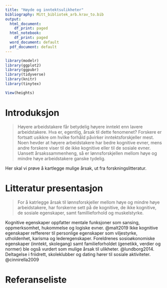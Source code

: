 ```yaml
---
title: "Høyde og inntektsulikheter"
bibliography: Mitt_bibliotek_arb.krav_to.bib
output: 
  html_document:
    df_print: paged
  html_notebook:
    df_print: paged
  word_document: default
  pdf_document: default
---
```

 
```r
library(modelr)
library(ggplot2)
library(ggpubr)
library(tidyverse)
library(knitr)
library(tinytex)
```

```r
View(heights)
```

# Introduksjon

> Høyere arbeidstakere får betydelig høyere inntekt enn lavere arbeidstakere. 
Hva er, egentlig, årsak til dette fenomenet? 
Forskere er fortsatt usikkre om hvilke forhåld påvirker inntektsforskjeller mest. Noen hevder at høyere arbeidstakere har bedre kognitive evner, mens andre forskere viser til de ikke kognitive eller til de sosiale evner.
Uansett årsakssammenheng, så er lønnsforskjellen mellom høye og mindre høye arbeidstakere ganske tydelig. 

Her skal vi prøve å kartlegge mulige årsak, ut fra forskningslitteratur.


# Litteratur presentasjon

> For å katrlegge årsak til lønnsforskjeller mellom høye og mindre høye arbeidstakere, har forskerne sett på de kognitive, de ikke kognitive, de sosiale egenskaper, samt famillieforhold og muskelstyrke.

Kognitive egenskaper oppfatter mentale funksjoner som sansing, oppmerksomhet, hukommelse og logiske evner. @malt2019
Ikke kognitive egenskaper reffererer til personlige egenskaper som viljestyrke, utholdenhet, karisma og lederegenskaper. Foreldrenes sosioøkonomiske egenskaper (inntekt, skolegang) samt familieforholdet (genetikk, verdier og normer) ble også vurdert som mulige årsak til ulikheter. @lundborg2014.
Deltagelse i friidrett, skoleklubber og dating hører til sosiale aktiviteter. @cinnirella2009







# Referanseliste



